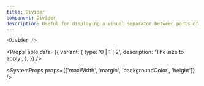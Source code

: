 ```yaml
---
title: Divider
component: Divider
description: Useful for displaying a visual separator between parts of content.
---
```


```js live
<Divider />
```

<PropsTable
  data={{
    variant: {
      type: '0 | 1 | 2',
      description: 'The size to apply',
    },
  }}
/>

<SystemProps props={['maxWidth', 'margin', 'backgroundColor', 'height']} />
